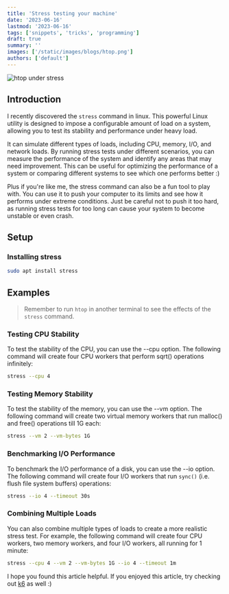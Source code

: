 ```yaml
---
title: 'Stress testing your machine'
date: '2023-06-16'
lastmod: '2023-06-16'
tags: ['snippets', 'tricks', 'programming']
draft: true
summary: ''
images: ['/static/images/blogs/htop.png']
authors: ['default']
---
```


![htop under stress](/static/images/blogs/htop.png)

## Introduction

I recently discovered the `stress` command in linux. This powerful Linux utility is designed to impose a configurable amount of load on a system, allowing you to test its stability and performance under heavy load.

It can simulate different types of loads, including CPU, memory, I/O, and network loads. By running stress tests under different scenarios, you can measure the performance of the system and identify any areas that may need improvement. This can be useful for optimizing the performance of a system or comparing different systems to see which one performs better :)

Plus if you're like me, the stress command can also be a fun tool to play with. You can use it to push your computer to its limits and see how it performs under extreme conditions. Just be careful not to push it too hard, as running stress tests for too long can cause your system to become unstable or even crash.

## Setup

### Installing stress

```bash
sudo apt install stress
```

## Examples

> Remember to run `htop` in another terminal to see the effects of the `stress` command.

### Testing CPU Stability

To test the stability of the CPU, you can use the --cpu option. The following command will create four CPU workers that perform sqrt() operations infinitely:

```bash
stress --cpu 4
```

### Testing Memory Stability

To test the stability of the memory, you can use the --vm option. The following command will create two virtual memory workers that run malloc() and free() operations till 1G each:

```bash
stress --vm 2 --vm-bytes 1G
```

### Benchmarking I/O Performance

To benchmark the I/O performance of a disk, you can use the --io option. The following command will create four I/O workers that run `sync()` (i.e. flush file system buffers) operations:

```bash
stress --io 4 --timeout 30s
```

### Combining Multiple Loads

You can also combine multiple types of loads to create a more realistic stress test. For example, the following command will create four CPU workers, two memory workers, and four I/O workers, all running for 1 minute:

```bash
stress --cpu 4 --vm 2 --vm-bytes 1G --io 4 --timeout 1m
```

I hope you found this article helpful. If you enjoyed this article, try checking out [k6](https://k6.io/) as well :)
